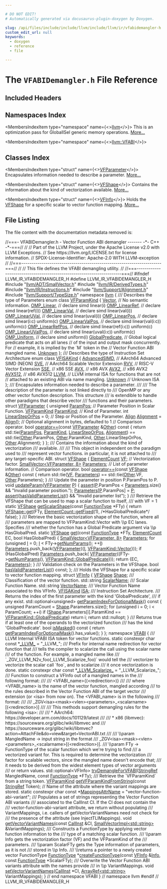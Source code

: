 ```yaml
---

# DO NOT EDIT!
# Automatically generated via docusaurus-plugin-doxygen by Doxygen.

slug: /api/files/include/include/llvm/include/llvm/ir/vfabidemangler-h
custom_edit_url: null
keywords:
  - doxygen
  - reference
  - file

---
```





# The `VFABIDemangler.h` File Reference

<DoxygenPage pluginConfig={pluginConfig}>



## Included Headers

<IncludesList>
<IncludesListItem
  filePath="llvm/ADT/SmallVector.h"
  permalink="/docs/api/files/include/include/llvm/include/llvm/adt/smallvector-h"
  isLocal="true" />
<IncludesListItem
  filePath="llvm/IR/DerivedTypes.h"
  permalink="/docs/api/files/include/include/llvm/include/llvm/ir/derivedtypes-h"
  isLocal="true" />
<IncludesListItem
  filePath="llvm/IR/Instructions.h"
  permalink="/docs/api/files/include/include/llvm/include/llvm/ir/instructions-h"
  isLocal="true" />
<IncludesListItem
  filePath="llvm/Support/Alignment.h"
  permalink="/docs/api/files/include/include/llvm/include/llvm/support/alignment-h"
  isLocal="true" />
<IncludesListItem
  filePath="llvm/Support/TypeSize.h"
  permalink="/docs/api/files/include/include/llvm/include/llvm/support/typesize-h"
  isLocal="true" />
</IncludesList>

## Namespaces Index

<MembersIndex>

<MembersIndexItem
  type="namespace"
  name={<><a href="/docs/api/namespaces/llvm">llvm</a></>}>
This is an optimization pass for GlobalISel generic memory operations. <a href="/docs/api/namespaces/llvm/#details">More...</a>
</MembersIndexItem>

<MembersIndexItem
  type="namespace"
  name={<><a href="/docs/api/namespaces/llvm/vfabi">llvm::VFABI</a></>}>
</MembersIndexItem>

</MembersIndex>

## Classes Index

<MembersIndex>

<MembersIndexItem
  type="struct"
  name={<><a href="/docs/api/structs/llvm/vfparameter">VFParameter</a></>}>
Encapsulates information needed to describe a parameter. <a href="/docs/api/structs/llvm/vfparameter/#details">More...</a>
</MembersIndexItem>

<MembersIndexItem
  type="struct"
  name={<><a href="/docs/api/structs/llvm/vfshape">VFShape</a></>}>
Contains the information about the kind of vectorization available. <a href="/docs/api/structs/llvm/vfshape/#details">More...</a>
</MembersIndexItem>

<MembersIndexItem
  type="struct"
  name={<><a href="/docs/api/structs/llvm/vfinfo">VFInfo</a></>}>
Holds the <a href="/docs/api/structs/llvm/vfshape">VFShape</a> for a specific scalar to vector function mapping. <a href="/docs/api/structs/llvm/vfinfo/#details">More...</a>
</MembersIndexItem>

</MembersIndex>


## File Listing

The file content with the documentation metadata removed is:

<ProgramListing>

<Link id="l00001" /><CodeLine lineNumber="1"><span class="doxyHighlightComment">//===- VFABIDemangler.h - Vector Function ABI demangler ------- -&#42;- C++ -&#42;-===//</span></CodeLine>
<Link id="l00002" /><CodeLine lineNumber="2"><span class="doxyHighlightComment">//</span></CodeLine>
<Link id="l00003" /><CodeLine lineNumber="3"><span class="doxyHighlightComment">// Part of the LLVM Project, under the Apache License v2.0 with LLVM Exceptions.</span></CodeLine>
<Link id="l00004" /><CodeLine lineNumber="4"><span class="doxyHighlightComment">// See https://llvm.org/LICENSE.txt for license information.</span></CodeLine>
<Link id="l00005" /><CodeLine lineNumber="5"><span class="doxyHighlightComment">// SPDX-License-Identifier: Apache-2.0 WITH LLVM-exception</span></CodeLine>
<Link id="l00006" /><CodeLine lineNumber="6"><span class="doxyHighlightComment">//</span></CodeLine>
<Link id="l00007" /><CodeLine lineNumber="7"><span class="doxyHighlightComment">//===----------------------------------------------------------------------===//</span></CodeLine>
<Link id="l00008" /><CodeLine lineNumber="8"><span class="doxyHighlightComment">//</span></CodeLine>
<Link id="l00009" /><CodeLine lineNumber="9"><span class="doxyHighlightComment">// This file defines the VFABI demangling utility.</span></CodeLine>
<Link id="l00010" /><CodeLine lineNumber="10"><span class="doxyHighlightComment">//</span></CodeLine>
<Link id="l00011" /><CodeLine lineNumber="11"><span class="doxyHighlightComment">//===----------------------------------------------------------------------===//</span></CodeLine>
<Link id="l00012" /><CodeLine lineNumber="12"></CodeLine>
<Link id="l00013" /><CodeLine lineNumber="13"><span class="doxyHighlightPreprocessor">#ifndef LLVM&#95;IR&#95;VFABIDEMANGLER&#95;H</span></CodeLine>
<Link id="l00014" /><CodeLine lineNumber="14"><span class="doxyHighlightPreprocessor">#define LLVM&#95;IR&#95;VFABIDEMANGLER&#95;H</span></CodeLine>
<Link id="l00015" /><CodeLine lineNumber="15"></CodeLine>
<Link id="l00016" /><CodeLine lineNumber="16"><span class="doxyHighlightPreprocessor">#include &quot;<a href="/docs/api/files/include/include/llvm/include/llvm/adt/smallvector-h">llvm/ADT/SmallVector.h</a>&quot;</span></CodeLine>
<Link id="l00017" /><CodeLine lineNumber="17"><span class="doxyHighlightPreprocessor">#include &quot;<a href="/docs/api/files/include/include/llvm/include/llvm/ir/derivedtypes-h">llvm/IR/DerivedTypes.h</a>&quot;</span></CodeLine>
<Link id="l00018" /><CodeLine lineNumber="18"><span class="doxyHighlightPreprocessor">#include &quot;<a href="/docs/api/files/include/include/llvm/include/llvm/ir/instructions-h">llvm/IR/Instructions.h</a>&quot;</span></CodeLine>
<Link id="l00019" /><CodeLine lineNumber="19"><span class="doxyHighlightPreprocessor">#include &quot;<a href="/docs/api/files/include/include/llvm/include/llvm/support/alignment-h">llvm/Support/Alignment.h</a>&quot;</span></CodeLine>
<Link id="l00020" /><CodeLine lineNumber="20"><span class="doxyHighlightPreprocessor">#include &quot;<a href="/docs/api/files/include/include/llvm/include/llvm/support/typesize-h">llvm/Support/TypeSize.h</a>&quot;</span></CodeLine>
<Link id="l00021" /><CodeLine lineNumber="21"></CodeLine>
<Link id="l00022" /><CodeLine lineNumber="22"><span class="doxyHighlightKeyword">namespace </span><span class="doxyHighlight"><a href="/docs/api/namespaces/llvm">llvm</a> &#123;</span></CodeLine>
<Link id="l00023" /><CodeLine lineNumber="23"></CodeLine>
<Link id="l00024" /><CodeLine lineNumber="24"><span class="doxyHighlightComment">/// Describes the type of Parameters</span></CodeLine>
<Link id="l00025" /><CodeLine lineNumber="25" lineLink="/docs/api/namespaces/llvm/#add480f2ed87faa59c16d4c01ffb4bf39"><span class="doxyHighlightKeyword">enum class</span><span class="doxyHighlight"> <a href="/docs/api/namespaces/llvm/#add480f2ed87faa59c16d4c01ffb4bf39">VFParamKind</a> &#123;</span></CodeLine>
<Link id="l00026" /><CodeLine lineNumber="26" lineLink="/docs/api/namespaces/llvm/#add480f2ed87faa59c16d4c01ffb4bf39a57dea6f5039281b7fee517fc43bf3110"><span class="doxyHighlight">  <a href="/docs/api/namespaces/llvm/#add480f2ed87faa59c16d4c01ffb4bf39a57dea6f5039281b7fee517fc43bf3110">Vector</a>,            </span><span class="doxyHighlightComment">// No semantic information.</span></CodeLine>
<Link id="l00027" /><CodeLine lineNumber="27" lineLink="/docs/api/namespaces/llvm/#add480f2ed87faa59c16d4c01ffb4bf39a16454c62ab71c641dedda0971980c9d5"><span class="doxyHighlight">  <a href="/docs/api/namespaces/llvm/#add480f2ed87faa59c16d4c01ffb4bf39a16454c62ab71c641dedda0971980c9d5">OMP&#95;Linear</a>,        </span><span class="doxyHighlightComment">// declare simd linear(i)</span></CodeLine>
<Link id="l00028" /><CodeLine lineNumber="28" lineLink="/docs/api/namespaces/llvm/#add480f2ed87faa59c16d4c01ffb4bf39a1177c82a038df4f925f122e45c6da0fa"><span class="doxyHighlight">  <a href="/docs/api/namespaces/llvm/#add480f2ed87faa59c16d4c01ffb4bf39a1177c82a038df4f925f122e45c6da0fa">OMP&#95;LinearRef</a>,     </span><span class="doxyHighlightComment">// declare simd linear(ref(i))</span></CodeLine>
<Link id="l00029" /><CodeLine lineNumber="29" lineLink="/docs/api/namespaces/llvm/#add480f2ed87faa59c16d4c01ffb4bf39a33c412d71677159e382a0a8cd9408d8a"><span class="doxyHighlight">  <a href="/docs/api/namespaces/llvm/#add480f2ed87faa59c16d4c01ffb4bf39a33c412d71677159e382a0a8cd9408d8a">OMP&#95;LinearVal</a>,     </span><span class="doxyHighlightComment">// declare simd linear(val(i))</span></CodeLine>
<Link id="l00030" /><CodeLine lineNumber="30" lineLink="/docs/api/namespaces/llvm/#add480f2ed87faa59c16d4c01ffb4bf39acb8cf9f2514a0c9c419bbe481cd6043c"><span class="doxyHighlight">  <a href="/docs/api/namespaces/llvm/#add480f2ed87faa59c16d4c01ffb4bf39acb8cf9f2514a0c9c419bbe481cd6043c">OMP&#95;LinearUVal</a>,    </span><span class="doxyHighlightComment">// declare simd linear(uval(i))</span></CodeLine>
<Link id="l00031" /><CodeLine lineNumber="31" lineLink="/docs/api/namespaces/llvm/#add480f2ed87faa59c16d4c01ffb4bf39aaec63779faad458a0dc8cbd703de79cd"><span class="doxyHighlight">  <a href="/docs/api/namespaces/llvm/#add480f2ed87faa59c16d4c01ffb4bf39aaec63779faad458a0dc8cbd703de79cd">OMP&#95;LinearPos</a>,     </span><span class="doxyHighlightComment">// declare simd linear(i:c) uniform(c)</span></CodeLine>
<Link id="l00032" /><CodeLine lineNumber="32" lineLink="/docs/api/namespaces/llvm/#add480f2ed87faa59c16d4c01ffb4bf39ab5212d79459110e59ba16ff486f4a75a"><span class="doxyHighlight">  <a href="/docs/api/namespaces/llvm/#add480f2ed87faa59c16d4c01ffb4bf39ab5212d79459110e59ba16ff486f4a75a">OMP&#95;LinearValPos</a>,  </span><span class="doxyHighlightComment">// declare simd linear(val(i:c)) uniform(c)</span></CodeLine>
<Link id="l00033" /><CodeLine lineNumber="33" lineLink="/docs/api/namespaces/llvm/#add480f2ed87faa59c16d4c01ffb4bf39ab411a051b5361e5fecaebbc0c09c5a32"><span class="doxyHighlight">  <a href="/docs/api/namespaces/llvm/#add480f2ed87faa59c16d4c01ffb4bf39ab411a051b5361e5fecaebbc0c09c5a32">OMP&#95;LinearRefPos</a>,  </span><span class="doxyHighlightComment">// declare simd linear(ref(i:c)) uniform(c)</span></CodeLine>
<Link id="l00034" /><CodeLine lineNumber="34" lineLink="/docs/api/namespaces/llvm/#add480f2ed87faa59c16d4c01ffb4bf39a3cb8b4a8b5f2ae8ebd7564386cf178c4"><span class="doxyHighlight">  <a href="/docs/api/namespaces/llvm/#add480f2ed87faa59c16d4c01ffb4bf39a3cb8b4a8b5f2ae8ebd7564386cf178c4">OMP&#95;LinearUValPos</a>, </span><span class="doxyHighlightComment">// declare simd linear(uval(i:c)) uniform(c)</span></CodeLine>
<Link id="l00035" /><CodeLine lineNumber="35" lineLink="/docs/api/namespaces/llvm/#add480f2ed87faa59c16d4c01ffb4bf39acbf35bbdad5d09f9072d0e83e78e90e4"><span class="doxyHighlight">  <a href="/docs/api/namespaces/llvm/#add480f2ed87faa59c16d4c01ffb4bf39acbf35bbdad5d09f9072d0e83e78e90e4">OMP&#95;Uniform</a>,       </span><span class="doxyHighlightComment">// declare simd uniform(i)</span></CodeLine>
<Link id="l00036" /><CodeLine lineNumber="36" lineLink="/docs/api/namespaces/llvm/#add480f2ed87faa59c16d4c01ffb4bf39adf3e3249ad10ccf5bf901eb83c105cc3"><span class="doxyHighlight">  <a href="/docs/api/namespaces/llvm/#add480f2ed87faa59c16d4c01ffb4bf39adf3e3249ad10ccf5bf901eb83c105cc3">GlobalPredicate</a>,   </span><span class="doxyHighlightComment">// Global logical predicate that acts on all lanes</span></CodeLine>
<Link id="l00037" /><CodeLine lineNumber="37"><span class="doxyHighlight">                     </span><span class="doxyHighlightComment">// of the input and output mask concurrently. For</span></CodeLine>
<Link id="l00038" /><CodeLine lineNumber="38"><span class="doxyHighlight">                     </span><span class="doxyHighlightComment">// example, it is implied by the &#96;M&#96; token in the</span></CodeLine>
<Link id="l00039" /><CodeLine lineNumber="39"><span class="doxyHighlight">                     </span><span class="doxyHighlightComment">// Vector Function ABI mangled name.</span></CodeLine>
<Link id="l00040" /><CodeLine lineNumber="40" lineLink="/docs/api/namespaces/llvm/#add480f2ed87faa59c16d4c01ffb4bf39a88183b946cc5f0e8c96b2e66e1c74a7e"><span class="doxyHighlight">  <a href="/docs/api/namespaces/llvm/#a0ba893e7dc00f439ef557e79f12e899fa88183b946cc5f0e8c96b2e66e1c74a7e">Unknown</a></span></CodeLine>
<Link id="l00041" /><CodeLine lineNumber="41"><span class="doxyHighlight">&#125;;</span></CodeLine>
<Link id="l00042" /><CodeLine lineNumber="42"></CodeLine>
<Link id="l00043" /><CodeLine lineNumber="43"><span class="doxyHighlightComment">/// Describes the type of Instruction Set Architecture</span></CodeLine>
<Link id="l00044" /><CodeLine lineNumber="44" lineLink="/docs/api/namespaces/llvm/#abe2c24a8dc2fb979e8e54e15f088169c"><span class="doxyHighlightKeyword">enum class</span><span class="doxyHighlight"> <a href="/docs/api/namespaces/llvm/#abe2c24a8dc2fb979e8e54e15f088169c">VFISAKind</a> &#123;</span></CodeLine>
<Link id="l00045" /><CodeLine lineNumber="45" lineLink="/docs/api/namespaces/llvm/#abe2c24a8dc2fb979e8e54e15f088169ca999042bd3d6c9b2d8946fb6fcb7bf183"><span class="doxyHighlight">  <a href="/docs/api/namespaces/llvm/#abe2c24a8dc2fb979e8e54e15f088169ca999042bd3d6c9b2d8946fb6fcb7bf183">AdvancedSIMD</a>, </span><span class="doxyHighlightComment">// AArch64 Advanced SIMD (NEON)</span></CodeLine>
<Link id="l00046" /><CodeLine lineNumber="46" lineLink="/docs/api/namespaces/llvm/#abe2c24a8dc2fb979e8e54e15f088169ca8a880ec3350518f78cffab1bd18e97ba"><span class="doxyHighlight">  <a href="/docs/api/namespaces/llvm/#abe2c24a8dc2fb979e8e54e15f088169ca8a880ec3350518f78cffab1bd18e97ba">SVE</a>,          </span><span class="doxyHighlightComment">// AArch64 Scalable Vector Extension</span></CodeLine>
<Link id="l00047" /><CodeLine lineNumber="47" lineLink="/docs/api/namespaces/llvm/#abe2c24a8dc2fb979e8e54e15f088169ca2ce62e1cd502db9d1a7a8295164f6584"><span class="doxyHighlight">  <a href="/docs/api/namespaces/llvm/#abe2c24a8dc2fb979e8e54e15f088169ca2ce62e1cd502db9d1a7a8295164f6584">RVV</a>,          </span><span class="doxyHighlightComment">// RISC-V Vector Extension</span></CodeLine>
<Link id="l00048" /><CodeLine lineNumber="48" lineLink="/docs/api/namespaces/llvm/#abe2c24a8dc2fb979e8e54e15f088169ca5fc53fc8197865c63285f74b1e147013"><span class="doxyHighlight">  <a href="/docs/api/namespaces/llvm/#abe2c24a8dc2fb979e8e54e15f088169ca5fc53fc8197865c63285f74b1e147013">SSE</a>,          </span><span class="doxyHighlightComment">// x86 SSE</span></CodeLine>
<Link id="l00049" /><CodeLine lineNumber="49" lineLink="/docs/api/namespaces/llvm/#abe2c24a8dc2fb979e8e54e15f088169ca4863502abea45861b9ed022e66d66cb2"><span class="doxyHighlight">  <a href="/docs/api/namespaces/llvm/#abe2c24a8dc2fb979e8e54e15f088169ca4863502abea45861b9ed022e66d66cb2">AVX</a>,          </span><span class="doxyHighlightComment">// x86 AVX</span></CodeLine>
<Link id="l00050" /><CodeLine lineNumber="50" lineLink="/docs/api/namespaces/llvm/#abe2c24a8dc2fb979e8e54e15f088169caee6ecd3e091cdefd02e783f9b9869388"><span class="doxyHighlight">  <a href="/docs/api/namespaces/llvm/#abe2c24a8dc2fb979e8e54e15f088169caee6ecd3e091cdefd02e783f9b9869388">AVX2</a>,         </span><span class="doxyHighlightComment">// x86 AVX2</span></CodeLine>
<Link id="l00051" /><CodeLine lineNumber="51" lineLink="/docs/api/namespaces/llvm/#abe2c24a8dc2fb979e8e54e15f088169ca5f8acb5068c8c8db7b2a4069bd17d9fd"><span class="doxyHighlight">  <a href="/docs/api/namespaces/llvm/#abe2c24a8dc2fb979e8e54e15f088169ca5f8acb5068c8c8db7b2a4069bd17d9fd">AVX512</a>,       </span><span class="doxyHighlightComment">// x86 AVX512</span></CodeLine>
<Link id="l00052" /><CodeLine lineNumber="52" lineLink="/docs/api/namespaces/llvm/#abe2c24a8dc2fb979e8e54e15f088169ca66a0128ad08b2053e4809e07fe05728c"><span class="doxyHighlight">  <a href="/docs/api/namespaces/llvm/#abe2c24a8dc2fb979e8e54e15f088169ca66a0128ad08b2053e4809e07fe05728c">LLVM</a>,         </span><span class="doxyHighlightComment">// LLVM internal ISA for functions that are not</span></CodeLine>
<Link id="l00053" /><CodeLine lineNumber="53"><span class="doxyHighlight">  </span><span class="doxyHighlightComment">// attached to an existing ABI via name mangling.</span></CodeLine>
<Link id="l00054" /><CodeLine lineNumber="54" lineLink="/docs/api/namespaces/llvm/#abe2c24a8dc2fb979e8e54e15f088169ca88183b946cc5f0e8c96b2e66e1c74a7e"><span class="doxyHighlight">  <a href="/docs/api/namespaces/llvm/#a0ba893e7dc00f439ef557e79f12e899fa88183b946cc5f0e8c96b2e66e1c74a7e">Unknown</a> </span><span class="doxyHighlightComment">// Unknown ISA</span></CodeLine>
<Link id="l00055" /><CodeLine lineNumber="55"><span class="doxyHighlight">&#125;;</span></CodeLine>
<Link id="l00056" /><CodeLine lineNumber="56"></CodeLine>
<Link id="l00057" /><CodeLine lineNumber="57"><span class="doxyHighlightComment">/// Encapsulates information needed to describe a parameter.</span></CodeLine>
<Link id="l00058" /><CodeLine lineNumber="58"><span class="doxyHighlightComment">///</span></CodeLine>
<Link id="l00059" /><CodeLine lineNumber="59"><span class="doxyHighlightComment">/// The description of the parameter is not linked directly to</span></CodeLine>
<Link id="l00060" /><CodeLine lineNumber="60"><span class="doxyHighlightComment">/// OpenMP or any other vector function description. This structure</span></CodeLine>
<Link id="l00061" /><CodeLine lineNumber="61"><span class="doxyHighlightComment">/// is extendible to handle other paradigms that describe vector</span></CodeLine>
<Link id="l00062" /><CodeLine lineNumber="62"><span class="doxyHighlightComment">/// functions and their parameters.</span></CodeLine>
<Link id="l00063" /><CodeLine lineNumber="63" lineLink="/docs/api/structs/llvm/vfparameter"><span class="doxyHighlightKeyword">struct </span><span class="doxyHighlight"><a href="/docs/api/structs/llvm/vfparameter">VFParameter</a> &#123;</span></CodeLine>
<Link id="l00064" /><CodeLine lineNumber="64" lineLink="/docs/api/structs/llvm/vfparameter/#a967df74e8d0246a66ca1a27ba50daa8a"><span class="doxyHighlight">  </span><span class="doxyHighlightKeywordType">unsigned</span><span class="doxyHighlight"> <a href="/docs/api/structs/llvm/vfparameter/#a967df74e8d0246a66ca1a27ba50daa8a">ParamPos</a>;         </span><span class="doxyHighlightComment">// Parameter Position in Scalar Function.</span></CodeLine>
<Link id="l00065" /><CodeLine lineNumber="65" lineLink="/docs/api/structs/llvm/vfparameter/#a8c8f86edc9db58476d6b16903cd403ac"><span class="doxyHighlight">  <a href="/docs/api/namespaces/llvm/#add480f2ed87faa59c16d4c01ffb4bf39">VFParamKind</a> <a href="/docs/api/structs/llvm/vfparameter/#a8c8f86edc9db58476d6b16903cd403ac">ParamKind</a>;     </span><span class="doxyHighlightComment">// Kind of Parameter.</span></CodeLine>
<Link id="l00066" /><CodeLine lineNumber="66" lineLink="/docs/api/structs/llvm/vfparameter/#a55f4f41d21dba4ac5064e0b93224a4bf"><span class="doxyHighlight">  </span><span class="doxyHighlightKeywordType">int</span><span class="doxyHighlight"> <a href="/docs/api/structs/llvm/vfparameter/#a55f4f41d21dba4ac5064e0b93224a4bf">LinearStepOrPos</a> = 0;   </span><span class="doxyHighlightComment">// Step or Position of the Parameter.</span></CodeLine>
<Link id="l00067" /><CodeLine lineNumber="67" lineLink="/docs/api/structs/llvm/vfparameter/#a94f0b487dcd5db6130afd9ad8c46c091"><span class="doxyHighlight">  <a href="/docs/api/structs/llvm/align">Align</a> <a href="/docs/api/structs/llvm/vfparameter/#a94f0b487dcd5db6130afd9ad8c46c091">Alignment</a> = <a href="/docs/api/structs/llvm/align">Align</a>(); </span><span class="doxyHighlightComment">// Optional alignment in bytes, defaulted to 1</span></CodeLine>
<Link id="l00068" /><CodeLine lineNumber="68"></CodeLine>
<Link id="l00069" /><CodeLine lineNumber="69"><span class="doxyHighlight">  </span><span class="doxyHighlightComment">// Comparison operator.</span></CodeLine>
<Link id="l00070" /><CodeLine lineNumber="70" lineLink="/docs/api/structs/llvm/vfparameter/#a7830a41f82d37336f5fe8d9d76638745"><span class="doxyHighlight">  </span><span class="doxyHighlightKeywordType">bool</span><span class="doxyHighlight"> <a href="/docs/api/structs/llvm/vfparameter/#a7830a41f82d37336f5fe8d9d76638745">operator==</a>(</span><span class="doxyHighlightKeyword">const</span><span class="doxyHighlight"> <a href="/docs/api/structs/llvm/vfparameter">VFParameter</a> &amp;<a href="/docs/api/namespaces/llvm/#a9eb4f5b98b70ee4fab9614ed58282c1fa6311ae17c1ee52b36e68aaf4ad066387">Other</a>)</span><span class="doxyHighlightKeyword"> const </span><span class="doxyHighlight">&#123;</span></CodeLine>
<Link id="l00071" /><CodeLine lineNumber="71"><span class="doxyHighlight">    </span><span class="doxyHighlightKeywordFlow">return</span><span class="doxyHighlight"> std::tie(<a href="/docs/api/structs/llvm/vfparameter/#a967df74e8d0246a66ca1a27ba50daa8a">ParamPos</a>, <a href="/docs/api/structs/llvm/vfparameter/#a8c8f86edc9db58476d6b16903cd403ac">ParamKind</a>, <a href="/docs/api/structs/llvm/vfparameter/#a55f4f41d21dba4ac5064e0b93224a4bf">LinearStepOrPos</a>, <a href="/docs/api/structs/llvm/vfparameter/#a94f0b487dcd5db6130afd9ad8c46c091">Alignment</a>) ==</span></CodeLine>
<Link id="l00072" /><CodeLine lineNumber="72"><span class="doxyHighlight">           std::tie(<a href="/docs/api/namespaces/llvm/#a9eb4f5b98b70ee4fab9614ed58282c1fa6311ae17c1ee52b36e68aaf4ad066387">Other</a>.ParamPos, <a href="/docs/api/namespaces/llvm/#a9eb4f5b98b70ee4fab9614ed58282c1fa6311ae17c1ee52b36e68aaf4ad066387">Other</a>.ParamKind, <a href="/docs/api/namespaces/llvm/#a9eb4f5b98b70ee4fab9614ed58282c1fa6311ae17c1ee52b36e68aaf4ad066387">Other</a>.LinearStepOrPos,</span></CodeLine>
<Link id="l00073" /><CodeLine lineNumber="73"><span class="doxyHighlight">                    <a href="/docs/api/namespaces/llvm/#a9eb4f5b98b70ee4fab9614ed58282c1fa6311ae17c1ee52b36e68aaf4ad066387">Other</a>.Alignment);</span></CodeLine>
<Link id="l00074" /><CodeLine lineNumber="74"><span class="doxyHighlight">  &#125;</span></CodeLine>
<Link id="l00075" /><CodeLine lineNumber="75"><span class="doxyHighlight">&#125;;</span></CodeLine>
<Link id="l00076" /><CodeLine lineNumber="76"></CodeLine>
<Link id="l00077" /><CodeLine lineNumber="77"><span class="doxyHighlightComment">/// Contains the information about the kind of vectorization</span></CodeLine>
<Link id="l00078" /><CodeLine lineNumber="78"><span class="doxyHighlightComment">/// available.</span></CodeLine>
<Link id="l00079" /><CodeLine lineNumber="79"><span class="doxyHighlightComment">///</span></CodeLine>
<Link id="l00080" /><CodeLine lineNumber="80"><span class="doxyHighlightComment">/// This object in independent on the paradigm used to</span></CodeLine>
<Link id="l00081" /><CodeLine lineNumber="81"><span class="doxyHighlightComment">/// represent vector functions. in particular, it is not attached to</span></CodeLine>
<Link id="l00082" /><CodeLine lineNumber="82"><span class="doxyHighlightComment">/// any target-specific ABI.</span></CodeLine>
<Link id="l00083" /><CodeLine lineNumber="83" lineLink="/docs/api/structs/llvm/vfshape"><span class="doxyHighlightKeyword">struct </span><span class="doxyHighlight"><a href="/docs/api/structs/llvm/vfshape">VFShape</a> &#123;</span></CodeLine>
<Link id="l00084" /><CodeLine lineNumber="84" lineLink="/docs/api/structs/llvm/vfshape/#a77688fcf1805363e5914276b0d491b63"><span class="doxyHighlight">  <a href="/docs/api/classes/llvm/elementcount">ElementCount</a> <a href="/docs/api/structs/llvm/vfshape/#a77688fcf1805363e5914276b0d491b63">VF</a>;                        </span><span class="doxyHighlightComment">// Vectorization factor.</span></CodeLine>
<Link id="l00085" /><CodeLine lineNumber="85" lineLink="/docs/api/structs/llvm/vfshape/#a82591e3e596fe99aebc1e2f3316ef41c"><span class="doxyHighlight">  <a href="/docs/api/classes/llvm/smallvector">SmallVector&lt;VFParameter, 8&gt;</a> <a href="/docs/api/structs/llvm/vfshape/#a82591e3e596fe99aebc1e2f3316ef41c">Parameters</a>; </span><span class="doxyHighlightComment">// List of parameter information.</span></CodeLine>
<Link id="l00086" /><CodeLine lineNumber="86"><span class="doxyHighlight">  </span><span class="doxyHighlightComment">// Comparison operator.</span></CodeLine>
<Link id="l00087" /><CodeLine lineNumber="87" lineLink="/docs/api/structs/llvm/vfshape/#aea3cb55414569157978afce988b13659"><span class="doxyHighlight">  </span><span class="doxyHighlightKeywordType">bool</span><span class="doxyHighlight"> <a href="/docs/api/structs/llvm/vfshape/#aea3cb55414569157978afce988b13659">operator==</a>(</span><span class="doxyHighlightKeyword">const</span><span class="doxyHighlight"> <a href="/docs/api/structs/llvm/vfshape">VFShape</a> &amp;<a href="/docs/api/namespaces/llvm/#a9eb4f5b98b70ee4fab9614ed58282c1fa6311ae17c1ee52b36e68aaf4ad066387">Other</a>)</span><span class="doxyHighlightKeyword"> const </span><span class="doxyHighlight">&#123;</span></CodeLine>
<Link id="l00088" /><CodeLine lineNumber="88"><span class="doxyHighlight">    </span><span class="doxyHighlightKeywordFlow">return</span><span class="doxyHighlight"> std::tie(<a href="/docs/api/structs/llvm/vfshape/#a77688fcf1805363e5914276b0d491b63">VF</a>, <a href="/docs/api/structs/llvm/vfshape/#a82591e3e596fe99aebc1e2f3316ef41c">Parameters</a>) == std::tie(<a href="/docs/api/namespaces/llvm/#a9eb4f5b98b70ee4fab9614ed58282c1fa6311ae17c1ee52b36e68aaf4ad066387">Other</a>.VF, <a href="/docs/api/namespaces/llvm/#a9eb4f5b98b70ee4fab9614ed58282c1fa6311ae17c1ee52b36e68aaf4ad066387">Other</a>.Parameters);</span></CodeLine>
<Link id="l00089" /><CodeLine lineNumber="89"><span class="doxyHighlight">  &#125;</span></CodeLine>
<Link id="l00090" /><CodeLine lineNumber="90"></CodeLine>
<Link id="l00091" /><CodeLine lineNumber="91"><span class="doxyHighlightComment">  /// Update the parameter in position P.ParamPos to P.</span></CodeLine>
<Link id="l00092" /><CodeLine lineNumber="92" lineLink="/docs/api/structs/llvm/vfshape/#a7ac579f061e62acfe262be1d1906eea2"><span class="doxyHighlight">  </span><span class="doxyHighlightKeywordType">void</span><span class="doxyHighlight"> <a href="/docs/api/structs/llvm/vfshape/#a7ac579f061e62acfe262be1d1906eea2">updateParam</a>(<a href="/docs/api/structs/llvm/vfparameter">VFParameter</a> <a href="/docs/api/files/lib/lib/option/option-cpp/#a04665169063c8ca1f2ea96c27fc7c2b2">P</a>) &#123;</span></CodeLine>
<Link id="l00093" /><CodeLine lineNumber="93"><span class="doxyHighlight">    <a href="/docs/api/files/lib/lib/target/lib/target/amdgpu/silowercontrolflow-cpp/#a4868c5d81c5ccc98c47aeab6244346a0">assert</a>(<a href="/docs/api/files/lib/lib/option/option-cpp/#a04665169063c8ca1f2ea96c27fc7c2b2">P</a>.ParamPos &lt; <a href="/docs/api/structs/llvm/vfshape/#a82591e3e596fe99aebc1e2f3316ef41c">Parameters</a>.size() &amp;&amp; </span><span class="doxyHighlightStringLiteral">&quot;Invalid parameter position.&quot;</span><span class="doxyHighlight">);</span></CodeLine>
<Link id="l00094" /><CodeLine lineNumber="94"><span class="doxyHighlight">    <a href="/docs/api/structs/llvm/vfshape/#a82591e3e596fe99aebc1e2f3316ef41c">Parameters</a>&#91;<a href="/docs/api/files/lib/lib/option/option-cpp/#a04665169063c8ca1f2ea96c27fc7c2b2">P</a>.ParamPos&#93; = <a href="/docs/api/files/lib/lib/option/option-cpp/#a04665169063c8ca1f2ea96c27fc7c2b2">P</a>;</span></CodeLine>
<Link id="l00095" /><CodeLine lineNumber="95"><span class="doxyHighlight">    <a href="/docs/api/files/lib/lib/target/lib/target/amdgpu/silowercontrolflow-cpp/#a4868c5d81c5ccc98c47aeab6244346a0">assert</a>(<a href="/docs/api/structs/llvm/vfshape/#a73ecf8e2dc91bc82db95710da747b5ab">hasValidParameterList</a>() &amp;&amp; </span><span class="doxyHighlightStringLiteral">&quot;Invalid parameter list&quot;</span><span class="doxyHighlight">);</span></CodeLine>
<Link id="l00096" /><CodeLine lineNumber="96"><span class="doxyHighlight">  &#125;</span></CodeLine>
<Link id="l00097" /><CodeLine lineNumber="97"></CodeLine>
<Link id="l00098" /><CodeLine lineNumber="98"><span class="doxyHighlightComment">  /// Retrieve the VFShape that can be used to map a scalar function to itself,</span></CodeLine>
<Link id="l00099" /><CodeLine lineNumber="99"><span class="doxyHighlightComment">  /// with VF = 1</span></CodeLine>
<Link id="l00100" /><CodeLine lineNumber="100" lineLink="/docs/api/structs/llvm/vfshape/#ac7db4cdbe016c25c229740fceb0bd2a1"><span class="doxyHighlight">  </span><span class="doxyHighlightKeyword">static</span><span class="doxyHighlight"> <a href="/docs/api/structs/llvm/vfshape">VFShape</a> <a href="/docs/api/structs/llvm/vfshape/#ac7db4cdbe016c25c229740fceb0bd2a1">getScalarShape</a>(</span><span class="doxyHighlightKeyword">const</span><span class="doxyHighlight"> <a href="/docs/api/classes/llvm/functiontype">FunctionType</a> &#42;FTy) &#123;</span></CodeLine>
<Link id="l00101" /><CodeLine lineNumber="101"><span class="doxyHighlight">    </span><span class="doxyHighlightKeywordFlow">return</span><span class="doxyHighlight"> <a href="/docs/api/structs/llvm/vfshape/#aacd1691cd95a1e3e538fcee4c2cc8d05">VFShape::get</a>(FTy, <a href="/docs/api/classes/llvm/elementcount/#a584cb8dfa0090b33a969c4dda27337f6">ElementCount::getFixed</a>(1),</span></CodeLine>
<Link id="l00102" /><CodeLine lineNumber="102"><span class="doxyHighlight">                        </span><span class="doxyHighlightComment">/&#42;HasGlobalPredicate&#42;/</span><span class="doxyHighlight"> </span><span class="doxyHighlightKeyword">false</span><span class="doxyHighlight">);</span></CodeLine>
<Link id="l00103" /><CodeLine lineNumber="103"><span class="doxyHighlight">  &#125;</span></CodeLine>
<Link id="l00104" /><CodeLine lineNumber="104"></CodeLine>
<Link id="l00105" /><CodeLine lineNumber="105"><span class="doxyHighlightComment">  /// Retrieve the basic vectorization shape of the function, where all</span></CodeLine>
<Link id="l00106" /><CodeLine lineNumber="106"><span class="doxyHighlightComment">  /// parameters are mapped to VFParamKind::Vector with \\p EC lanes. Specifies</span></CodeLine>
<Link id="l00107" /><CodeLine lineNumber="107"><span class="doxyHighlightComment">  /// whether the function has a Global Predicate argument via \\p HasGlobalPred.</span></CodeLine>
<Link id="l00108" /><CodeLine lineNumber="108" lineLink="/docs/api/structs/llvm/vfshape/#aacd1691cd95a1e3e538fcee4c2cc8d05"><span class="doxyHighlight">  </span><span class="doxyHighlightKeyword">static</span><span class="doxyHighlight"> <a href="/docs/api/structs/llvm/vfshape">VFShape</a> <a href="/docs/api/structs/llvm/vfshape/#aacd1691cd95a1e3e538fcee4c2cc8d05">get</a>(</span><span class="doxyHighlightKeyword">const</span><span class="doxyHighlight"> <a href="/docs/api/classes/llvm/functiontype">FunctionType</a> &#42;FTy, <a href="/docs/api/classes/llvm/elementcount">ElementCount</a> EC,</span></CodeLine>
<Link id="l00109" /><CodeLine lineNumber="109"><span class="doxyHighlight">                     </span><span class="doxyHighlightKeywordType">bool</span><span class="doxyHighlight"> HasGlobalPred) &#123;</span></CodeLine>
<Link id="l00110" /><CodeLine lineNumber="110"><span class="doxyHighlight">    <a href="/docs/api/classes/llvm/smallvector">SmallVector&lt;VFParameter, 8&gt;</a> <a href="/docs/api/structs/llvm/vfshape/#a82591e3e596fe99aebc1e2f3316ef41c">Parameters</a>;</span></CodeLine>
<Link id="l00111" /><CodeLine lineNumber="111"><span class="doxyHighlight">    </span><span class="doxyHighlightKeywordFlow">for</span><span class="doxyHighlight"> (</span><span class="doxyHighlightKeywordType">unsigned</span><span class="doxyHighlight"> <a href="/docs/api/files/lib/lib/support/md5-cpp/#ac0eafdc9ee161b71e7af98af736952fd">I</a> = 0; <a href="/docs/api/files/lib/lib/support/md5-cpp/#ac0eafdc9ee161b71e7af98af736952fd">I</a> &lt; FTy-&gt;<a href="/docs/api/classes/llvm/functiontype/#a104d6154321899b53e40455e71d8e83a">getNumParams</a>(); ++<a href="/docs/api/files/lib/lib/support/md5-cpp/#ac0eafdc9ee161b71e7af98af736952fd">I</a>)</span></CodeLine>
<Link id="l00112" /><CodeLine lineNumber="112"><span class="doxyHighlight">      <a href="/docs/api/structs/llvm/vfshape/#a82591e3e596fe99aebc1e2f3316ef41c">Parameters</a>.push&#95;back(<a href="/docs/api/structs/llvm/vfparameter">VFParameter</a>(&#123;<a href="/docs/api/files/lib/lib/support/md5-cpp/#ac0eafdc9ee161b71e7af98af736952fd">I</a>, <a href="/docs/api/namespaces/llvm/#add480f2ed87faa59c16d4c01ffb4bf39a57dea6f5039281b7fee517fc43bf3110">VFParamKind::Vector</a>&#125;));</span></CodeLine>
<Link id="l00113" /><CodeLine lineNumber="113"><span class="doxyHighlight">    </span><span class="doxyHighlightKeywordFlow">if</span><span class="doxyHighlight"> (HasGlobalPred)</span></CodeLine>
<Link id="l00114" /><CodeLine lineNumber="114"><span class="doxyHighlight">      <a href="/docs/api/structs/llvm/vfshape/#a82591e3e596fe99aebc1e2f3316ef41c">Parameters</a>.push&#95;back(</span></CodeLine>
<Link id="l00115" /><CodeLine lineNumber="115"><span class="doxyHighlight">          <a href="/docs/api/structs/llvm/vfparameter">VFParameter</a>(&#123;FTy-&gt;<a href="/docs/api/classes/llvm/functiontype/#a104d6154321899b53e40455e71d8e83a">getNumParams</a>(), <a href="/docs/api/namespaces/llvm/#add480f2ed87faa59c16d4c01ffb4bf39adf3e3249ad10ccf5bf901eb83c105cc3">VFParamKind::GlobalPredicate</a>&#125;));</span></CodeLine>
<Link id="l00116" /><CodeLine lineNumber="116"></CodeLine>
<Link id="l00117" /><CodeLine lineNumber="117"><span class="doxyHighlight">    </span><span class="doxyHighlightKeywordFlow">return</span><span class="doxyHighlight"> &#123;EC, <a href="/docs/api/structs/llvm/vfshape/#a82591e3e596fe99aebc1e2f3316ef41c">Parameters</a>&#125;;</span></CodeLine>
<Link id="l00118" /><CodeLine lineNumber="118"><span class="doxyHighlight">  &#125;</span></CodeLine>
<Link id="l00119" /><CodeLine lineNumber="119"><span class="doxyHighlightComment">  /// Validation check on the Parameters in the VFShape.</span></CodeLine>
<Link id="l00120" /><CodeLine lineNumber="120"><span class="doxyHighlight">  </span><span class="doxyHighlightKeywordType">bool</span><span class="doxyHighlight"> <a href="/docs/api/structs/llvm/vfshape/#a73ecf8e2dc91bc82db95710da747b5ab">hasValidParameterList</a>() </span><span class="doxyHighlightKeyword">const</span><span class="doxyHighlight">;</span></CodeLine>
<Link id="l00121" /><CodeLine lineNumber="121"><span class="doxyHighlight">&#125;;</span></CodeLine>
<Link id="l00122" /><CodeLine lineNumber="122"></CodeLine>
<Link id="l00123" /><CodeLine lineNumber="123"><span class="doxyHighlightComment">/// Holds the VFShape for a specific scalar to vector function mapping.</span></CodeLine>
<Link id="l00124" /><CodeLine lineNumber="124" lineLink="/docs/api/structs/llvm/vfinfo"><span class="doxyHighlightKeyword">struct </span><span class="doxyHighlight"><a href="/docs/api/structs/llvm/vfinfo">VFInfo</a> &#123;</span></CodeLine>
<Link id="l00125" /><CodeLine lineNumber="125" lineLink="/docs/api/structs/llvm/vfinfo/#ad9bb08bdbfc73cf77e85c835840baf10"><span class="doxyHighlight">  <a href="/docs/api/structs/llvm/vfshape">VFShape</a> <a href="/docs/api/structs/llvm/vfinfo/#ad9bb08bdbfc73cf77e85c835840baf10">Shape</a>;          </span><span class="doxyHighlightComment">/// Classification of the vector function.</span></CodeLine>
<Link id="l00126" /><CodeLine lineNumber="126" lineLink="/docs/api/structs/llvm/vfinfo/#abfb66d9c1a71777713734b160cc4f0b5"><span class="doxyHighlight">  std::string <a href="/docs/api/structs/llvm/vfinfo/#abfb66d9c1a71777713734b160cc4f0b5">ScalarName</a>; </span><span class="doxyHighlightComment">/// Scalar Function Name.</span></CodeLine>
<Link id="l00127" /><CodeLine lineNumber="127" lineLink="/docs/api/structs/llvm/vfinfo/#a87c240df9a221a4e18326c7adc599629"><span class="doxyHighlight">  std::string <a href="/docs/api/structs/llvm/vfinfo/#a87c240df9a221a4e18326c7adc599629">VectorName</a>; </span><span class="doxyHighlightComment">/// Vector Function Name associated to this VFInfo.</span></CodeLine>
<Link id="l00128" /><CodeLine lineNumber="128" lineLink="/docs/api/structs/llvm/vfinfo/#aa8ab6db11ae7c0891185e2a2a1f338d5"><span class="doxyHighlight">  <a href="/docs/api/namespaces/llvm/#abe2c24a8dc2fb979e8e54e15f088169c">VFISAKind</a> <a href="/docs/api/structs/llvm/vfinfo/#aa8ab6db11ae7c0891185e2a2a1f338d5">ISA</a>;          </span><span class="doxyHighlightComment">/// Instruction Set Architecture.</span></CodeLine>
<Link id="l00129" /><CodeLine lineNumber="129"></CodeLine>
<Link id="l00130" /><CodeLine lineNumber="130"><span class="doxyHighlightComment">  /// Returns the index of the first parameter with the kind &#39;GlobalPredicate&#39;,</span></CodeLine>
<Link id="l00131" /><CodeLine lineNumber="131"><span class="doxyHighlightComment">  /// if any exist.</span></CodeLine>
<Link id="l00132" /><CodeLine lineNumber="132" lineLink="/docs/api/structs/llvm/vfinfo/#a9b430434548d148d4fcab54003f5f57b"><span class="doxyHighlight">  std::optional&lt;unsigned&gt; <a href="/docs/api/structs/llvm/vfinfo/#a9b430434548d148d4fcab54003f5f57b">getParamIndexForOptionalMask</a>()</span><span class="doxyHighlightKeyword"> const </span><span class="doxyHighlight">&#123;</span></CodeLine>
<Link id="l00133" /><CodeLine lineNumber="133"><span class="doxyHighlight">    </span><span class="doxyHighlightKeywordType">unsigned</span><span class="doxyHighlight"> ParamCount = <a href="/docs/api/structs/llvm/vfinfo/#ad9bb08bdbfc73cf77e85c835840baf10">Shape</a>.Parameters.size();</span></CodeLine>
<Link id="l00134" /><CodeLine lineNumber="134"><span class="doxyHighlight">    </span><span class="doxyHighlightKeywordFlow">for</span><span class="doxyHighlight"> (</span><span class="doxyHighlightKeywordType">unsigned</span><span class="doxyHighlight"> i = 0; i &lt; ParamCount; ++i)</span></CodeLine>
<Link id="l00135" /><CodeLine lineNumber="135"><span class="doxyHighlight">      </span><span class="doxyHighlightKeywordFlow">if</span><span class="doxyHighlight"> (<a href="/docs/api/structs/llvm/vfinfo/#ad9bb08bdbfc73cf77e85c835840baf10">Shape</a>.Parameters&#91;i&#93;.ParamKind == <a href="/docs/api/namespaces/llvm/#add480f2ed87faa59c16d4c01ffb4bf39adf3e3249ad10ccf5bf901eb83c105cc3">VFParamKind::GlobalPredicate</a>)</span></CodeLine>
<Link id="l00136" /><CodeLine lineNumber="136"><span class="doxyHighlight">        </span><span class="doxyHighlightKeywordFlow">return</span><span class="doxyHighlight"> i;</span></CodeLine>
<Link id="l00137" /><CodeLine lineNumber="137"></CodeLine>
<Link id="l00138" /><CodeLine lineNumber="138"><span class="doxyHighlight">    </span><span class="doxyHighlightKeywordFlow">return</span><span class="doxyHighlight"> std::nullopt;</span></CodeLine>
<Link id="l00139" /><CodeLine lineNumber="139"><span class="doxyHighlight">  &#125;</span></CodeLine>
<Link id="l00140" /><CodeLine lineNumber="140"></CodeLine>
<Link id="l00141" /><CodeLine lineNumber="141"><span class="doxyHighlightComment">  /// Returns true if at least one of the operands to the vectorized function</span></CodeLine>
<Link id="l00142" /><CodeLine lineNumber="142"><span class="doxyHighlightComment">  /// has the kind &#39;GlobalPredicate&#39;.</span></CodeLine>
<Link id="l00143" /><CodeLine lineNumber="143" lineLink="/docs/api/structs/llvm/vfinfo/#a7a7b7f899842cba56b84e670f7d48700"><span class="doxyHighlight">  </span><span class="doxyHighlightKeywordType">bool</span><span class="doxyHighlight"> <a href="/docs/api/structs/llvm/vfinfo/#a7a7b7f899842cba56b84e670f7d48700">isMasked</a>()</span><span class="doxyHighlightKeyword"> const </span><span class="doxyHighlight">&#123; </span><span class="doxyHighlightKeywordFlow">return</span><span class="doxyHighlight"> <a href="/docs/api/structs/llvm/vfinfo/#a9b430434548d148d4fcab54003f5f57b">getParamIndexForOptionalMask</a>().has&#95;value(); &#125;</span></CodeLine>
<Link id="l00144" /><CodeLine lineNumber="144"><span class="doxyHighlight">&#125;;</span></CodeLine>
<Link id="l00145" /><CodeLine lineNumber="145"></CodeLine>
<Link id="l00146" /><CodeLine lineNumber="146" lineLink="/docs/api/namespaces/llvm/vfabi"><span class="doxyHighlightKeyword">namespace </span><span class="doxyHighlight"><a href="/docs/api/namespaces/llvm/vfabi">VFABI</a> &#123;</span></CodeLine>
<Link id="l00147" /><CodeLine lineNumber="147"><span class="doxyHighlightComment">/// LLVM Internal VFABI ISA token for vector functions.</span></CodeLine>
<Link id="l00148" /><CodeLine lineNumber="148" lineLink="/docs/api/namespaces/llvm/vfabi/#af33ac7943ba16e891cd1b6e307029301"><span class="doxyHighlightKeyword">static</span><span class="doxyHighlight"> </span><span class="doxyHighlightKeyword">constexpr</span><span class="doxyHighlight"> </span><span class="doxyHighlightKeywordType">char</span><span class="doxyHighlight"> </span><span class="doxyHighlightKeyword">const</span><span class="doxyHighlight"> &#42;<a href="/docs/api/namespaces/llvm/vfabi/#af33ac7943ba16e891cd1b6e307029301">&#95;LLVM&#95;</a> = </span><span class="doxyHighlightStringLiteral">&quot;&#95;LLVM&#95;&quot;</span><span class="doxyHighlight">;</span></CodeLine>
<Link id="l00149" /><CodeLine lineNumber="149"><span class="doxyHighlightComment">/// Prefix for internal name redirection for vector function that</span></CodeLine>
<Link id="l00150" /><CodeLine lineNumber="150"><span class="doxyHighlightComment">/// tells the compiler to scalarize the call using the scalar name</span></CodeLine>
<Link id="l00151" /><CodeLine lineNumber="151"><span class="doxyHighlightComment">/// of the function. For example, a mangled name like</span></CodeLine>
<Link id="l00152" /><CodeLine lineNumber="152"><span class="doxyHighlightComment">/// &#96;&#95;ZGV&#95;LLVM&#95;N2v&#95;foo(&#95;LLVM&#95;Scalarize&#95;foo)&#96; would tell the</span></CodeLine>
<Link id="l00153" /><CodeLine lineNumber="153"><span class="doxyHighlightComment">/// vectorizer to vectorize the scalar call &#96;foo&#96;, and to scalarize</span></CodeLine>
<Link id="l00154" /><CodeLine lineNumber="154"><span class="doxyHighlightComment">/// it once vectorization is done.</span></CodeLine>
<Link id="l00155" /><CodeLine lineNumber="155" lineLink="/docs/api/namespaces/llvm/vfabi/#a3b4aafd885099e61903f0a29e638a8b1"><span class="doxyHighlightKeyword">static</span><span class="doxyHighlight"> </span><span class="doxyHighlightKeyword">constexpr</span><span class="doxyHighlight"> </span><span class="doxyHighlightKeywordType">char</span><span class="doxyHighlight"> </span><span class="doxyHighlightKeyword">const</span><span class="doxyHighlight"> &#42;<a href="/docs/api/namespaces/llvm/vfabi/#a3b4aafd885099e61903f0a29e638a8b1">&#95;LLVM&#95;Scalarize&#95;</a> = </span><span class="doxyHighlightStringLiteral">&quot;&#95;LLVM&#95;Scalarize&#95;&quot;</span><span class="doxyHighlight">;</span></CodeLine>
<Link id="l00156" /><CodeLine lineNumber="156"></CodeLine>
<Link id="l00157" /><CodeLine lineNumber="157"><span class="doxyHighlightComment">/// Function to construct a VFInfo out of a mangled names in the</span></CodeLine>
<Link id="l00158" /><CodeLine lineNumber="158"><span class="doxyHighlightComment">/// following format:</span></CodeLine>
<Link id="l00159" /><CodeLine lineNumber="159"><span class="doxyHighlightComment">///</span></CodeLine>
<Link id="l00160" /><CodeLine lineNumber="160"><span class="doxyHighlightComment">/// &lt;VFABI&#95;name&gt;&#123;(&lt;redirection&gt;)&#125;</span></CodeLine>
<Link id="l00161" /><CodeLine lineNumber="161"><span class="doxyHighlightComment">///</span></CodeLine>
<Link id="l00162" /><CodeLine lineNumber="162"><span class="doxyHighlightComment">/// where &lt;VFABI&#95;name&gt; is the name of the vector function, mangled according</span></CodeLine>
<Link id="l00163" /><CodeLine lineNumber="163"><span class="doxyHighlightComment">/// to the rules described in the Vector Function ABI of the target vector</span></CodeLine>
<Link id="l00164" /><CodeLine lineNumber="164"><span class="doxyHighlightComment">/// extension (or &lt;isa&gt; from now on). The &lt;VFABI&#95;name&gt; is in the following</span></CodeLine>
<Link id="l00165" /><CodeLine lineNumber="165"><span class="doxyHighlightComment">/// format:</span></CodeLine>
<Link id="l00166" /><CodeLine lineNumber="166"><span class="doxyHighlightComment">///</span></CodeLine>
<Link id="l00167" /><CodeLine lineNumber="167"><span class="doxyHighlightComment">/// &#95;ZGV&lt;isa&gt;&lt;mask&gt;&lt;vlen&gt;&lt;parameters&gt;&#95;&lt;scalarname&gt;&#91;(&lt;redirection&gt;)&#93;</span></CodeLine>
<Link id="l00168" /><CodeLine lineNumber="168"><span class="doxyHighlightComment">///</span></CodeLine>
<Link id="l00169" /><CodeLine lineNumber="169"><span class="doxyHighlightComment">/// This methods support demangling rules for the following &lt;isa&gt;:</span></CodeLine>
<Link id="l00170" /><CodeLine lineNumber="170"><span class="doxyHighlightComment">///</span></CodeLine>
<Link id="l00171" /><CodeLine lineNumber="171"><span class="doxyHighlightComment">/// &#42; AArch64: https://developer.arm.com/docs/101129/latest</span></CodeLine>
<Link id="l00172" /><CodeLine lineNumber="172"><span class="doxyHighlightComment">///</span></CodeLine>
<Link id="l00173" /><CodeLine lineNumber="173"><span class="doxyHighlightComment">/// &#42; x86 (libmvec): https://sourceware.org/glibc/wiki/libmvec and</span></CodeLine>
<Link id="l00174" /><CodeLine lineNumber="174"><span class="doxyHighlightComment">///  https://sourceware.org/glibc/wiki/libmvec?action=AttachFile&amp;do=view&amp;target=VectorABI.txt</span></CodeLine>
<Link id="l00175" /><CodeLine lineNumber="175"><span class="doxyHighlightComment">///</span></CodeLine>
<Link id="l00176" /><CodeLine lineNumber="176"><span class="doxyHighlightComment">/// \\param MangledName -&gt; input string in the format</span></CodeLine>
<Link id="l00177" /><CodeLine lineNumber="177"><span class="doxyHighlightComment">/// &#95;ZGV&lt;isa&gt;&lt;mask&gt;&lt;vlen&gt;&lt;parameters&gt;&#95;&lt;scalarname&gt;&#91;(&lt;redirection&gt;)&#93;.</span></CodeLine>
<Link id="l00178" /><CodeLine lineNumber="178"><span class="doxyHighlightComment">/// \\param FTy -&gt; FunctionType of the scalar function which we&#39;re trying to find</span></CodeLine>
<Link id="l00179" /><CodeLine lineNumber="179"><span class="doxyHighlightComment">/// a vectorized variant for. This is required to determine the vectorization</span></CodeLine>
<Link id="l00180" /><CodeLine lineNumber="180"><span class="doxyHighlightComment">/// factor for scalable vectors, since the mangled name doesn&#39;t encode that;</span></CodeLine>
<Link id="l00181" /><CodeLine lineNumber="181"><span class="doxyHighlightComment">/// it needs to be derived from the widest element types of vector arguments</span></CodeLine>
<Link id="l00182" /><CodeLine lineNumber="182"><span class="doxyHighlightComment">/// or return values.</span></CodeLine>
<Link id="l00183" /><CodeLine lineNumber="183"><span class="doxyHighlight">std::optional&lt;VFInfo&gt; <a href="/docs/api/namespaces/llvm/vfabi/#a46c9ccb087f925d00317f16577410a13">tryDemangleForVFABI</a>(<a href="/docs/api/classes/llvm/stringref">StringRef</a> MangledName,</span></CodeLine>
<Link id="l00184" /><CodeLine lineNumber="184"><span class="doxyHighlight">                                          </span><span class="doxyHighlightKeyword">const</span><span class="doxyHighlight"> <a href="/docs/api/classes/llvm/functiontype">FunctionType</a> &#42;FTy);</span></CodeLine>
<Link id="l00185" /><CodeLine lineNumber="185"></CodeLine>
<Link id="l00186" /><CodeLine lineNumber="186"><span class="doxyHighlightComment">/// Retrieve the &#96;VFParamKind&#96; from a string token.</span></CodeLine>
<Link id="l00187" /><CodeLine lineNumber="187"><span class="doxyHighlight"><a href="/docs/api/namespaces/llvm/#add480f2ed87faa59c16d4c01ffb4bf39">VFParamKind</a> <a href="/docs/api/namespaces/llvm/vfabi/#aaf19acac548dca3c8f263ceb6a860b57">getVFParamKindFromString</a>(</span><span class="doxyHighlightKeyword">const</span><span class="doxyHighlight"> <a href="/docs/api/classes/llvm/stringref">StringRef</a> Token);</span></CodeLine>
<Link id="l00188" /><CodeLine lineNumber="188"></CodeLine>
<Link id="l00189" /><CodeLine lineNumber="189"><span class="doxyHighlightComment">// Name of the attribute where the variant mappings are stored.</span></CodeLine>
<Link id="l00190" /><CodeLine lineNumber="190" lineLink="/docs/api/namespaces/llvm/vfabi/#a11875601ee512fa1f5cf6b6354c8def9"><span class="doxyHighlightKeyword">static</span><span class="doxyHighlight"> </span><span class="doxyHighlightKeyword">constexpr</span><span class="doxyHighlight"> </span><span class="doxyHighlightKeywordType">char</span><span class="doxyHighlight"> </span><span class="doxyHighlightKeyword">const</span><span class="doxyHighlight"> &#42;<a href="/docs/api/namespaces/llvm/vfabi/#a11875601ee512fa1f5cf6b6354c8def9">MappingsAttrName</a> = </span><span class="doxyHighlightStringLiteral">&quot;vector-function-abi-variant&quot;</span><span class="doxyHighlight">;</span></CodeLine>
<Link id="l00191" /><CodeLine lineNumber="191"></CodeLine>
<Link id="l00192" /><CodeLine lineNumber="192"><span class="doxyHighlightComment">/// Populates a set of strings representing the Vector Function ABI variants</span></CodeLine>
<Link id="l00193" /><CodeLine lineNumber="193"><span class="doxyHighlightComment">/// associated to the CallInst CI. If the CI does not contain the</span></CodeLine>
<Link id="l00194" /><CodeLine lineNumber="194"><span class="doxyHighlightComment">/// vector-function-abi-variant attribute, we return without populating</span></CodeLine>
<Link id="l00195" /><CodeLine lineNumber="195"><span class="doxyHighlightComment">/// VariantMappings, i.e. callers of getVectorVariantNames need not check for</span></CodeLine>
<Link id="l00196" /><CodeLine lineNumber="196"><span class="doxyHighlightComment">/// the presence of the attribute (see InjectTLIMappings).</span></CodeLine>
<Link id="l00197" /><CodeLine lineNumber="197"><span class="doxyHighlightKeywordType">void</span><span class="doxyHighlight"> <a href="/docs/api/namespaces/llvm/vfabi/#a8adf44ad04562ff150b0e8e352a38d46">getVectorVariantNames</a>(</span><span class="doxyHighlightKeyword">const</span><span class="doxyHighlight"> <a href="/docs/api/classes/llvm/callinst">CallInst</a> &amp;CI,</span></CodeLine>
<Link id="l00198" /><CodeLine lineNumber="198"><span class="doxyHighlight">                           <a href="/docs/api/classes/llvm/smallvectorimpl">SmallVectorImpl&lt;std::string&gt;</a> &amp;VariantMappings);</span></CodeLine>
<Link id="l00199" /><CodeLine lineNumber="199"></CodeLine>
<Link id="l00200" /><CodeLine lineNumber="200"><span class="doxyHighlightComment">/// Constructs a FunctionType by applying vector function information to the</span></CodeLine>
<Link id="l00201" /><CodeLine lineNumber="201"><span class="doxyHighlightComment">/// type of a matching scalar function.</span></CodeLine>
<Link id="l00202" /><CodeLine lineNumber="202"><span class="doxyHighlightComment">/// \\param Info gets the vectorization factor (VF) and the VFParamKind of the</span></CodeLine>
<Link id="l00203" /><CodeLine lineNumber="203"><span class="doxyHighlightComment">/// parameters.</span></CodeLine>
<Link id="l00204" /><CodeLine lineNumber="204"><span class="doxyHighlightComment">/// \\param ScalarFTy gets the Type information of parameters, as it is not</span></CodeLine>
<Link id="l00205" /><CodeLine lineNumber="205"><span class="doxyHighlightComment">/// stored in \\p Info.</span></CodeLine>
<Link id="l00206" /><CodeLine lineNumber="206"><span class="doxyHighlightComment">/// \\returns a pointer to a newly created vector FunctionType</span></CodeLine>
<Link id="l00207" /><CodeLine lineNumber="207"><span class="doxyHighlight"><a href="/docs/api/classes/llvm/functiontype">FunctionType</a> &#42;<a href="/docs/api/namespaces/llvm/vfabi/#a7ae16889db439f8fbb234fe3de672d11">createFunctionType</a>(</span><span class="doxyHighlightKeyword">const</span><span class="doxyHighlight"> <a href="/docs/api/structs/llvm/vfinfo">VFInfo</a> &amp;<a href="/docs/api/files/lib/lib/codegen/lib/codegen/globalisel/cseinfo-cpp/#a75f8a8519c2c9b30e7c06dc5e256fffa">Info</a>,</span></CodeLine>
<Link id="l00208" /><CodeLine lineNumber="208"><span class="doxyHighlight">                                 </span><span class="doxyHighlightKeyword">const</span><span class="doxyHighlight"> <a href="/docs/api/classes/llvm/functiontype">FunctionType</a> &#42;ScalarFTy);</span></CodeLine>
<Link id="l00209" /><CodeLine lineNumber="209"></CodeLine>
<Link id="l00210" /><CodeLine lineNumber="210"><span class="doxyHighlightComment">/// Overwrite the Vector Function ABI variants attribute with the names provide</span></CodeLine>
<Link id="l00211" /><CodeLine lineNumber="211"><span class="doxyHighlightComment">/// in \\p VariantMappings.</span></CodeLine>
<Link id="l00212" /><CodeLine lineNumber="212"><span class="doxyHighlightKeywordType">void</span><span class="doxyHighlight"> <a href="/docs/api/namespaces/llvm/vfabi/#a9ad2ee389fa99a4c02f610183530735c">setVectorVariantNames</a>(<a href="/docs/api/classes/llvm/callinst">CallInst</a> &#42;CI, <a href="/docs/api/classes/llvm/arrayref">ArrayRef&lt;std::string&gt;</a> VariantMappings);</span></CodeLine>
<Link id="l00213" /><CodeLine lineNumber="213"></CodeLine>
<Link id="l00214" /><CodeLine lineNumber="214"><span class="doxyHighlight">&#125; </span><span class="doxyHighlightComment">// end namespace VFABI</span></CodeLine>
<Link id="l00215" /><CodeLine lineNumber="215"></CodeLine>
<Link id="l00216" /><CodeLine lineNumber="216"><span class="doxyHighlight">&#125; </span><span class="doxyHighlightComment">// namespace llvm</span></CodeLine>
<Link id="l00217" /><CodeLine lineNumber="217"></CodeLine>
<Link id="l00218" /><CodeLine lineNumber="218"><span class="doxyHighlightPreprocessor">#endif </span><span class="doxyHighlightComment">// LLVM&#95;IR&#95;VFABIDEMANGLER&#95;H</span></CodeLine>

</ProgramListing>


</DoxygenPage>
